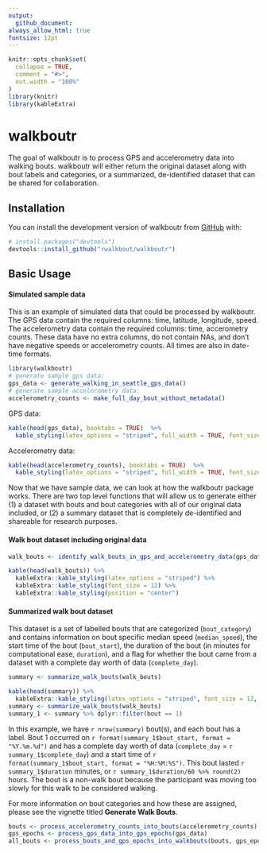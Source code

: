 ```yaml
---
output: 
  github_document:
always_allow_html: true
fontsize: 12pt
---
```


<!-- README.md is generated from README.Rmd. Please edit that file -->

```r
knitr::opts_chunk$set(
  collapse = TRUE,
  comment = "#>",
  out.width = "100%"
)
library(knitr)
library(kableExtra)
```


# walkboutr

<!-- badges: start -->
<!-- badges: end -->

The goal of walkboutr is to process GPS and accelerometry data into walking bouts. walkboutr will either return the original dataset along with bout labels and categories, or a summarized, de-identified dataset that can be shared for collaboration. 

## Installation

You can install the development version of walkboutr from [GitHub](https://github.com/) with:

``` r
# install.packages("devtools")
devtools::install_github("rwalkbout/walkboutr")
```

## Basic Usage

#### Simulated sample data

This is an example of simulated data that could be processed by walkboutr. The GPS data contain the required columns: time, latitude, longitude, speed. The accelerometry data contain the required columns: time, accerometry counts.
These data have no extra columns, do not contain NAs, and don't have negative speeds or accelerometry counts. All times are also in date-time formats. 

```r
library(walkboutr)
# generate sample gps data:
gps_data <- generate_walking_in_seattle_gps_data() 
# generate sample accelerometry data:
accelerometry_counts <- make_full_day_bout_without_metadata() 
```

GPS data: 
```r
kable(head(gps_data), booktabs = TRUE)  %>% 
  kable_styling(latex_options = "striped", full_width = TRUE, font_size = 12, position = "center")
```

Accelerometry data:
```r
kable(head(accelerometry_counts), booktabs = TRUE)  %>% 
  kable_styling(latex_options = "striped", full_width = TRUE, font_size = 12, position = "center")
```

<p>
<p>
<p>
Now that we have sample data, we can look at how the walkboutr package works. There are two top level functions that will allow us to generate either (1) a dataset with bouts and bout categories with all of our original data included, or (2) a summary dataset that is completely de-identified and shareable for research purposes. 


#### Walk bout dataset including original data

```r
walk_bouts <- identify_walk_bouts_in_gps_and_accelerometry_data(gps_data,accelerometry_counts)
```


```r
kable(head(walk_bouts)) %>% 
  kableExtra::kable_styling(latex_options = "striped") %>% 
  kableExtra::kable_styling(font_size = 12) %>% 
  kableExtra::kable_styling(position = "center")
```


#### Summarized walk bout dataset 
This dataset is a set of labelled bouts that are categorized (`bout_category`) and contains information on bout specific median speed (`median_speed`), the start time of the bout (`bout_start`), the duration of the bout (in minutes for computational ease, `duration`), and a flag for whether the bout came from a dataset with a complete day worth of data (`complete_day`). 
```r
summary <- summarize_walk_bouts(walk_bouts)
```

```r
kable(head(summary)) %>% 
  kableExtra::kable_styling(latex_options = "striped", font_size = 12, position = "center")
summary <- summarize_walk_bouts(walk_bouts)
summary_1 <- summary %>% dplyr::filter(bout == 1)
```

In this example, we have `r nrow(summary)` bout(s), and each bout has a label. Bout 1 occurred on `r format(summary_1$bout_start, format = "%Y.%m.%d")` and has a complete day worth of data (`complete_day` = `r summary_1$complete_day`) and a start time of `r format(summary_1$bout_start, format = "%H:%M:%S")`. This bout lasted `r summary_1$duration` minutes, or `r summary_1$duration/60 %>% round(2)` hours. The bout is a non-walk bout because the participant was moving too slowly for this walk to be considered walking. 

For more information on bout categories and how these are assigned, please see the vignette titled **Generate Walk Bouts**. 


``` r
bouts <- process_accelerometry_counts_into_bouts(accelerometry_counts)
gps_epochs <- process_gps_data_into_gps_epochs(gps_data)
all_bouts <- process_bouts_and_gps_epochs_into_walkbouts(bouts, gps_epochs)
```


